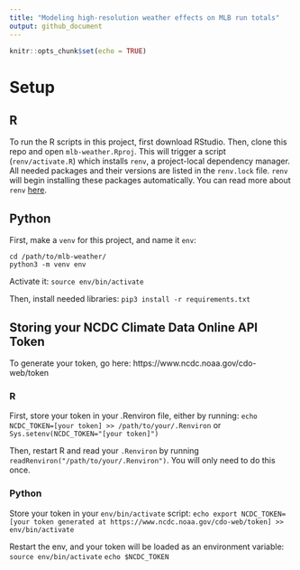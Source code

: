 ```yaml
---
title: "Modeling high-resolution weather effects on MLB run totals"
output: github_document
---
```


```r
knitr::opts_chunk$set(echo = TRUE)
```

# Setup

## R

To run the R scripts in this project, first download RStudio. Then, clone this repo and open `mlb-weather.Rproj`. This will trigger a script (`renv/activate.R`) which installs `renv`, a project-local dependency manager. All needed packages and their versions are listed in the `renv.lock` file. `renv` will begin installing these packages automatically. You can read more about `renv` [here](https://rstudio.github.io/renv/articles/renv.html).

## Python

First, make a `venv` for this project, and name it `env`:
```
cd /path/to/mlb-weather/
python3 -m venv env
```

Activate it:
`source env/bin/activate`

Then, install needed libraries:
`pip3 install -r requirements.txt`

## Storing your NCDC Climate Data Online API Token
To generate your token, go here: https://www.ncdc.noaa.gov/cdo-web/token 

### R

First, store your token in your .Renviron file, either by running:
`echo NCDC_TOKEN=[your token] >> /path/to/your/.Renviron`
or
`Sys.setenv(NCDC_TOKEN="[your token]")`

Then, restart R and read your `.Renviron` by running `readRenviron("/path/to/your/.Renviron")`. You will only need to do this once.

### Python

Store your token in your `env/bin/activate` script: 
`echo export NCDC_TOKEN=[your token generated at https://www.ncdc.noaa.gov/cdo-web/token] >> env/bin/activate`

Restart the env, and your token will be loaded as an environment variable:
`source env/bin/activate`
`echo $NCDC_TOKEN`

